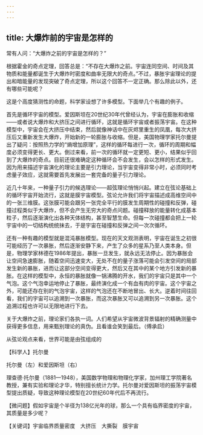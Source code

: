 ```yaml
---
---
---
```

title: 大爆炸前的宇宙是怎样的
---




常有人问：“大爆炸之前的宇宙是怎样的？”

根据霍金的奇点定理，回答总是：“不存在大爆炸之前。宇宙连同空间、时间及其物质和能量都诞生于大爆炸时密度和曲率无限大的奇点。”不过，暴胀宇宙理论的提出和暗能量的发现突破了奇点定理，所以这个回答不一定正确。那么除此以外，还有哪些可能呢？

这是个高度猜测性的命题，科学家设想了许多模型。下面举几个有趣的例子。

首先是循环宇宙的模型。爱因斯坦在20世纪30年代曾经认为，宇宙在膨胀和收缩——或者说大爆炸和大挤压之间进行循环，这就是循环宇宙或者振荡宇宙。在这种模型中，宇宙会在大挤压中结束，然后就像神话中在灰烬里重生的凤凰，每次大挤压后又重新发生大爆炸，开始新的一轮膨胀与收缩。但是，美国物理学家托尔曼提出了疑问：按照热力学的“熵增加原理”，这样的循环每进行一次，循环的周期和幅度必须变得更长、更大。倒过来看，前一次的循环就一定更短、更小，结果似乎回到了大爆炸的奇点。目前还很难确定这种循环会不会发生，会以怎样的形式发生。因为用来描述宇宙演化的理论主要是引力理论，当宇宙变得非常小时，必须同时考虑量子效应，这就需要首先发展出一套完备的量子引力理论。

近几十年来，一种量子引力的候选理论——超弦理论悄悄兴起。建立在弦论基础上的循环宇宙开始流行，这就是膜宇宙模型。弦论允许我们将宇宙描述成高维空间中的一张三维膜。这张膜可能会跟另一张完全平行的膜发生周期性的碰撞和反弹，碰撞过程类似于大爆炸，但不会产生无穷大的奇点问题。碰撞释放的能量转化成基本粒子，然后逐渐演化出各种天体结构，甚至智慧生命。但每一次碰撞都会把上一轮宇宙中的一切结构统统抹去，于是宇宙在碰撞和反弹之间一次次循环。

还有一种有趣的模型就是混沌暴胀模型。现在的天文观测表明，宇宙在诞生之初很可能经历了一次暴胀，然后逐渐安静下来，产生了众多的星系乃至人类本身。但是，物理学家林德在1986年提出，暴胀一旦发生，就永远无法停止。因为暴胀会让空间急速膨胀，随着空间迅速变大，无处不在的量子涨落可能会引发空间的局部发生新的暴胀，进而让这部分空间变得更大，然后又在其中的某个地方引发新的暴胀。在这样的模型中，永恒的暴胀就像一锅沸腾的开水，我们的宇宙只是其中一个气泡。这个气泡幸运地停止了暴胀，最终演化成一个有血有肉的宇宙。这个宇宙之外，可能还存在别的气泡宇宙，这样的气泡还在不断地冒出、长大。逆着时间往回看，我们的宇宙可以追溯到一次暴胀，而这次暴胀又可以追溯到另一次暴胀。这个追溯过程也许可以无限地进行下去。

关于大爆炸之前，理论家们各执一词。人们希望从宇宙微波背景辐射的精确测量中获得更多信息，用来甄别理论的真伪。且看谁会笑到最后。（傅承启）

从弦论观点来看，世界可能是由弦组成的





【科学人】托尔曼

托尔曼（左）和爱因斯坦（右）



理查德·托尔曼（1881—1948），美国数学物理和物理化学家，加州理工学院著名教授，兼有实验和理论才华，特别擅长统计力学。托尔曼对爱因斯坦的振荡宇宙模型提出质疑，导致这种理论模型在20世纪60年代后不再流行。

【微问题】假如宇宙是个半径为138亿光年的球，那么一个具有临界密度的宇宙，其质量是多少呢？

【关键词】宇宙临界质量密度　大挤压　大撕裂　膜宇宙